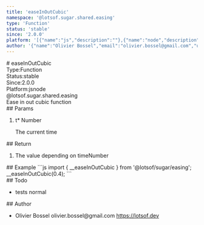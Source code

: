 ```yaml
---
title: 'easeInOutCubic'
namespace: '@lotsof.sugar.shared.easing'
type: 'Function'
status: 'stable'
since: '2.0.0'
platform: '[{"name":"js","description":""},{"name":"node","description":""}]'
author: '{"name":"Olivier Bossel","email":"olivier.bossel@gmail.com","url":"https://lotsof.dev"}'
---
```

<div class="docmap-mdx">
# easeInOutCubic
<div class="_metas">
<div class="_type"><span class="_type-label">Type:</span><span class="_type-value">Function</span></div>
<div class="_status"><span class="_status-label">Status:</span><span class="_status-value -stable">stable</span></div>
<div class="_since"><span class="_since-label">Since:</span><span class="_since-value">2.0.0</span></div>
<div class="_platform"><span class="_platform-label">Platform:</span><span class="_platform-value -js">js</span><span class="_platform-value -node">node</span></div>
</div>
<div class="_namespace">@lotsof.sugar.shared.easing</div>
<div class="_description">
Ease in out cubic function
</div>
<div class="_params">
## Params
<ol class="_list">
<li class="_item">
<span class="_name">t<span class="_required">*</span></span><span class="_default"></span> <span class="_type">Number</span>
<p class="_description">The current time</p>
</li>
</ol>
</div>
<div class="_return">
## Return
<ol class="_list">
<li class="_item">
<span class="_description">The value depending on time</span><span class="_default"></span><span class="_type">Number</span>
</li>
</ol>
</div>
<div class="_examples">
## Example
```js
import { __easeInOutCubic } from '@lotsof/sugar/easing';
__easeInOutCubic(0.4);
```
</div>
<div class="_todo">
## Todo
<ul class="_list">
<li class="_item">
<span class="_description">tests</span>
<span class="_priority -normal">normal</span>
</li>
</ul>
</div>
<div class="_author">
## Author
<ul class="_list">
<li class="_item">
<span class="_name">Olivier Bossel</span>
<span class="_email">olivier.bossel@gmail.com</span>
<a href="https://lotsof.dev" target="_blank" class="_url">https://lotsof.dev</a>
</li>
</ul>
</div>
</div>